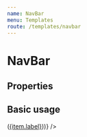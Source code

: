 ```yaml
---
name: NavBar
menu: Templates
route: /templates/navbar
---
```



# NavBar

## Properties

<Props of={NavBar} />

## Basic usage

<Playground>
  <NavBar
    navItems={[
    {
      "label": "Home",
      "url": "/",
      "target": "_top"
    },
    {
      "label": "Topic Icon",
      "url": "/templates/topic-icon",
      "target": "_top"
    }
  ].map((item) => (<a href={item.url}>{item.label}</a>))}
  />
</Playground>
